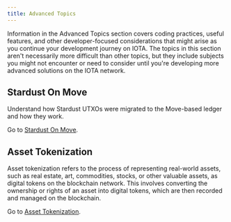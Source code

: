 ```yaml
---
title: Advanced Topics
---
```



Information in the Advanced Topics section covers coding practices, useful features, and other developer-focused considerations that might arise as you continue your development journey on IOTA. The topics in this section aren't necessarily more difficult than other topics, but they include subjects you might not encounter or need to consider until you're developing more advanced solutions on the IOTA network.

## Stardust On Move

Understand how Stardust UTXOs were migrated to the Move-based ledger and how they work.

Go to [Stardust On Move](advanced/stardust-on-move.mdx).

## Asset Tokenization

Asset tokenization refers to the process of representing real-world assets, such as real estate, art, commodities, stocks, or other valuable assets, as digital tokens on the blockchain network. This involves converting the ownership or rights of an asset into digital tokens, which are then recorded and managed on the blockchain. 

Go to [Asset Tokenization](advanced/asset-tokenization.mdx).

[//]: # ()
[//]: # (## Migrating to GraphQL )

[//]: # ()
[//]: # (See the Migrating to GraphQL guide to upgrade your smart contracts to use the GraphQL API.)

[//]: # ()
[//]: # (<MigrateToGraphql />)

[//]: # ()
[//]: # (Go to [Migrating to GraphQL]&#40;advanced/graphql-migration.mdx&#41;.)
